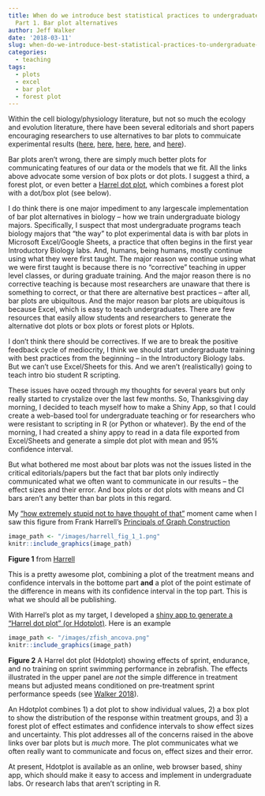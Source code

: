 ```yaml
---
title: When do we introduce best statistical practices to undergraduate biology majors?
  Part 1. Bar plot alternatives
author: Jeff Walker
date: '2018-03-11'
slug: when-do-we-introduce-best-statistical-practices-to-undergraduate-biology-majors-part-1-bar-plot-alternatives
categories:
  - teaching
tags:
  - plots
  - excel
  - bar plot
  - forest plot
---
```


Within the cell biology/physiology literature, but not so much the ecology and evolution literature, there have been several editorials and short papers encouraging researchers to use alternatives to bar plots to commuicate experimental results ([here](https://www.nature.com/articles/nmeth.2813), [here](http://onlinelibrary.wiley.com/doi/10.1113/jphysiol.2011.205062/full), [here](http://journals.plos.org/plosbiology/article?id=10.1371/journal.pbio.1002128&fullSite), [here](https://www.nature.com/articles/nmeth.2811), and [here](http://thenode.biologists.com/leaving-bar-five-steps/research/)).

Bar plots aren't wrong, there are simply much better plots for communicating features of our data or the models that we fit. All the links above advocate some version of box plots or dot plots. I suggest a third, a forest plot, or even better a [Harrel dot plot](https://middleprofessor.shinyapps.io/Hdotplot/), which combines a forest plot with a dot/box plot (see below).

I do think there is one major impediment to any largescale implementation of bar plot alternatives in biology -- how we train undergraduate biology majors. Specifically, I suspect that most undergraduate programs teach biology majors that "the way" to plot experimental data is with bar plots in Microsoft Excel/Google Sheets, a practice that often begins in the first year Introductory Biology labs. And, humans, being humans, mostly continue using what they were first taught. The major reason we continue using what we were first taught is because there is no "corrective" teaching in upper level classes, or during graduate training. And the major reason there is no corrective teaching is because most researchers are unaware that there is something to correct, or that there are alternative best practices -- after all, bar plots are ubiquitous. And the major reason bar plots are ubiquitous is because Excel, which is easy to teach undergraduates. There are few resources that easily allow students and researchers to generate the alternative dot plots or box plots or forest plots or Hplots.

I don't think there should be correctives. If we are to break the positive feedback cycle of mediocrity, I think we should start undergraduate training with best practices from the beginning -- in the Introductory Biology labs. But we can't use Excel/Sheets for this. And we aren't (realistically) going to teach intro bio student R scripting.

These issues have oozed through my thoughts for several years but only really started to crystalize over the last few months. So, Thanksgiving day morning, I decided to teach myself how to make a Shiny App, so that I could create a web-based tool for undergraduate teaching or for researchers who were resistant to scripting in R (or Python or whatever). By the end of the morning, I had created a shiny appy to read in a data file exported from Excel/Sheets and generate a simple dot plot with mean and 95% confidence interval.

But what bothered me most about bar plots was not the issues listed in the critical editorials/papers but the fact that bar plots only indirectly communicated what we often want to communicate in our results -- the effect sizes and their error. And box plots or dot plots with means and CI bars aren't any better than bar plots in this regard. 

My ["how extremely stupid not to have thought of that"](http://www.ucl.ac.uk/sts/staff/cain/projects/huxley) moment came when I saw this figure from Frank Harrell's [Principals of Graph Construction](http://biostat.mc.vanderbilt.edu/wiki/pub/Main/StatGraphCourse/graphscourse.pdf)


```r
image_path <- "/images/harrell_fig_1_1.png"
knitr::include_graphics(image_path)
```
**Figure 1** from [Harrell](http://biostat.mc.vanderbilt.edu/wiki/pub/Main/StatGraphCourse/graphscourse.pdf)

This is a pretty awesome plot, combining a plot of the treatment means and confidence intervals in the bottome part **and** a plot of the point estimate of the difference in means with its confidence interval in the top part. This is what we should all be publishing.

With Harrel's plot as my target, I developed a [shiny app to generate a "Harrel dot plot" (or Hdotplot)](https://middleprofessor.shinyapps.io/Hdotplot/). Here is an example

```r
image_path <- "/images/zfish_ancova.png"
knitr::include_graphics(image_path)
```
**Figure 2** A Harrel dot plot (Hdotplot) showing effects of sprint, endurance, and no training on sprint swimming performance in zebrafish. The effects illustrated in the upper panel are *not* the simple difference in treatment means but adjusted means conditioned on pre-treatment sprint performance speeds (see [Walker 2018](/rmd_toc_posts/change_scores.html)).

An Hdotplot combines 1) a dot plot to show individual values, 2) a box plot to show the distribution of the response within treatment groups, and 3) a forest plot of effect estimates and confidence intervals to show effect sizes and uncertainty. This plot addresses all of the concerns raised in the above links over bar plots but is *much* more. The plot communicates what we often really want to communicate and focus on, effect sizes and their error.

At present, Hdotplot is available as an online, web browser based, shiny app, which should make it easy to access and implement in undergraduate labs. Or research labs that aren't scripting in R.